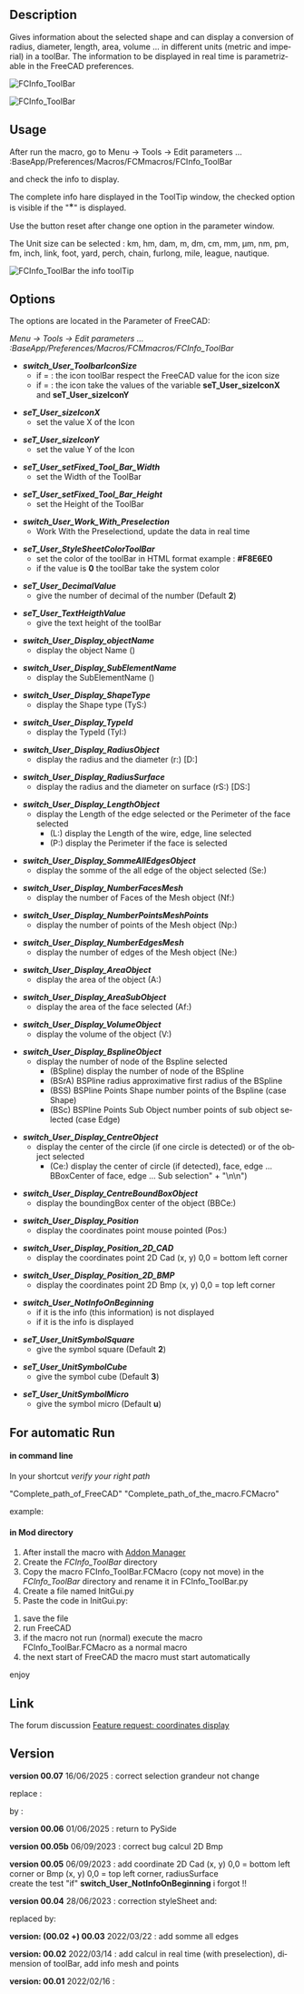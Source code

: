 <languages/>

<div lang="en" dir="ltr" class="mw-content-ltr">
{{Macro
|Name=Macro FCCInfo ToolBar
|Icon=FCInfoToolBar.png
|Description=Gives information about the selected shape and can display a conversion of radius, diameter, length, area, volume ... in different units (metric and imperial) in a toolBar. The information to be displayed in real time is parametrizable in the Parameter of FreeCAD.
|Author=Mario52
|Version=00.07
|Date=2025/06/16
|FCVersion=0.18 and more
|Download=[https://wiki.freecad.org/images/9/9d/FCInfoToolBar.png ToolBar Icon]
|SeeAlso=[[Arch_Survey|Arch Survey]], [[Macro_FCInfo|Macro FCInfo]], [[Macro_FCInfoGlass|Macro FCInfoGlass]]
}}
</div>

<div lang="en" dir="ltr" class="mw-content-ltr">
==Description==
</div>

<div lang="en" dir="ltr" class="mw-content-ltr">
Gives information about the selected shape and can display a conversion of radius, diameter, length, area, volume ... in different units (metric and imperial) in a toolBar. The information to be displayed in real time is parametrizable in the FreeCAD preferences.
</div>

{{Codeextralink|https://gist.githubusercontent.com/mario52a/e382adbe41747788ad15a18eb206a872/raw/2fbf7ea13a1c2f8af616d7368e43f188334e4559/FCInfo_ToolBar.FCMacro}}

<div lang="en" dir="ltr" class="mw-content-ltr">
[[Image:Macro_FCInfo_ToolBar_00.png|FCInfo_ToolBar]]
{{Caption|FCInfo_ToolBar}}
</div>

<div lang="en" dir="ltr" class="mw-content-ltr">
[[File:FCInfo_ToolBar_Animate01.gif|FCInfo_ToolBar]]
{{Caption|FCInfo ToolBar in action}}
</div>

<div lang="en" dir="ltr" class="mw-content-ltr">
==Usage==
</div>

<div lang="en" dir="ltr" class="mw-content-ltr">
After run the macro, go to Menu → Tools → Edit parameters ... :BaseApp/Preferences/Macros/FCMmacros/FCInfo_ToolBar
</div>

<div lang="en" dir="ltr" class="mw-content-ltr">
and check the info to display.
</div>

<div lang="en" dir="ltr" class="mw-content-ltr">
The complete info hare displayed in the ToolTip window, the checked option is visible if the "<big>*</big>" is displayed.
</div>

<div lang="en" dir="ltr" class="mw-content-ltr">
Use the button reset after change one option in the parameter window.
</div>

<div lang="en" dir="ltr" class="mw-content-ltr">
The Unit size can be selected :
km, hm, dam, m, dm, cm, mm, µm, nm, pm, fm, inch, link, foot, yard, perch, chain, furlong, mile, league, nautique.
</div>

<div lang="en" dir="ltr" class="mw-content-ltr">
[[Image:Macro_FCInfo_ToolBar_01.png|FCInfo_ToolBar the info toolTip]]
{{Caption|FCInfo_ToolBar the info toolTip}}
</div>

<div lang="en" dir="ltr" class="mw-content-ltr">
==Options==
</div>

<div lang="en" dir="ltr" class="mw-content-ltr">
The options are located in the Parameter of FreeCAD:
</div>

<div lang="en" dir="ltr" class="mw-content-ltr">
''Menu → Tools → Edit parameters ... :BaseApp/Preferences/Macros/FCMmacros/FCInfo_ToolBar''
</div> 

<div lang="en" dir="ltr" class="mw-content-ltr">
*'''''switch_User_ToolbarIconSize'''''
** if = {{FALSE}}: the icon toolBar respect the FreeCAD value for the icon size
** if = {{TRUE}}: the icon take the values of the variable '''seT_User_sizeIconX''' and '''seT_User_sizeIconY'''
</div>

<div lang="en" dir="ltr" class="mw-content-ltr">
*'''''seT_User_sizeIconX'''''
**set the value X of the Icon
</div>

<div lang="en" dir="ltr" class="mw-content-ltr">
*'''''seT_User_sizeIconY'''''
**set the value Y of the Icon
</div>

<div lang="en" dir="ltr" class="mw-content-ltr">
*'''''seT_User_setFixed_Tool_Bar_Width'''''
**set the Width of the ToolBar
</div>

<div lang="en" dir="ltr" class="mw-content-ltr">
*'''''seT_User_setFixed_Tool_Bar_Height'''''
**set the Height of the ToolBar
</div>

<div lang="en" dir="ltr" class="mw-content-ltr">
*'''''switch_User_Work_With_Preselection'''''
**Work With the Preselectiond, update the data in real time
</div>

<div lang="en" dir="ltr" class="mw-content-ltr">
*'''''seT_User_StyleSheetColorToolBar'''''
**set the color of the toolBar in HTML format example : '''#F8E6E0'''
**if the value is '''0''' the toolBar take the system color
</div> 

<div lang="en" dir="ltr" class="mw-content-ltr">
*'''''seT_User_DecimalValue'''''
**give the number of decimal of the number (Default '''2''')
</div>

<div lang="en" dir="ltr" class="mw-content-ltr">
*'''''seT_User_TextHeigthValue'''''
**give the text height of the toolBar
</div>

<div lang="en" dir="ltr" class="mw-content-ltr">
*'''''switch_User_Display_objectName'''''
** display the object Name ()
</div>

<div lang="en" dir="ltr" class="mw-content-ltr">
*'''''switch_User_Display_SubElementName'''''
**display the SubElementName ()
</div>

<div lang="en" dir="ltr" class="mw-content-ltr">
*'''''switch_User_Display_ShapeType'''''
**display the Shape type (TyS:)
</div>

<div lang="en" dir="ltr" class="mw-content-ltr">
*'''''switch_User_Display_TypeId'''''
**display the TypeId (TyI:)
</div>

<div lang="en" dir="ltr" class="mw-content-ltr">
*'''''switch_User_Display_RadiusObject'''''
**display the radius and the diameter (r:) [D:]
</div>

<div lang="en" dir="ltr" class="mw-content-ltr">
*'''''switch_User_Display_RadiusSurface'''''
**display the radius and the diameter on surface (rS:) [DS:]
</div>

<div lang="en" dir="ltr" class="mw-content-ltr">
*'''''switch_User_Display_LengthObject'''''
**display the Length of the edge selected or the Perimeter of the face selected 
***(L:) display the Length of the wire, edge, line selected
***(P:) display the Perimeter if the face is selected
</div>

<div lang="en" dir="ltr" class="mw-content-ltr">
*'''''switch_User_Display_SommeAllEdgesObject'''''
**display the somme of the all edge of the object selected (Se:)
</div>

<div lang="en" dir="ltr" class="mw-content-ltr">
*'''''switch_User_Display_NumberFacesMesh'''''
**display the number of Faces of the Mesh object (Nf:)
</div>

<div lang="en" dir="ltr" class="mw-content-ltr">
*'''''switch_User_Display_NumberPointsMeshPoints'''''
**display the number of points of the Mesh object (Np:)
</div>

<div lang="en" dir="ltr" class="mw-content-ltr">
*'''''switch_User_Display_NumberEdgesMesh'''''
**display the number of edges of the Mesh object (Ne:)
</div>

<div lang="en" dir="ltr" class="mw-content-ltr">
*'''''switch_User_Display_AreaObject'''''
**display the area of the object (A:)
</div>

<div lang="en" dir="ltr" class="mw-content-ltr">
*'''''switch_User_Display_AreaSubObject'''''
**display the area of the face selected (Af:)
</div>

<div lang="en" dir="ltr" class="mw-content-ltr">
*'''''switch_User_Display_VolumeObject'''''
**display the volume of the object (V:)
</div>

<div lang="en" dir="ltr" class="mw-content-ltr">
*'''''switch_User_Display_BsplineObject'''''
**display the number of node of the Bspline selected
***(BSpline) display the number of node of the BSpline
***(BSrA) BSPline radius approximative first radius of the BSpline
***(BSS) BSPline Points Shape number points of the Bspline (case Shape)
***(BSc) BSPline Points Sub Object number points of sub object selected (case Edge)
</div>

<div lang="en" dir="ltr" class="mw-content-ltr">
*'''''switch_User_Display_CentreObject'''''
**display the center of the circle (if one circle is detected) or of the object selected
***(Ce:) display the center of circle (if detected), face, edge ... BBoxCenter of face, edge ... Sub selection" + "\n\n")
</div>

<div lang="en" dir="ltr" class="mw-content-ltr">
*'''''switch_User_Display_CentreBoundBoxObject'''''
**display the boundingBox center of the object (BBCe:)
</div>

<div lang="en" dir="ltr" class="mw-content-ltr">
*'''''switch_User_Display_Position'''''
**display the coordinates point mouse pointed (Pos:)
</div>

<div lang="en" dir="ltr" class="mw-content-ltr">
*'''''switch_User_Display_Position_2D_CAD'''''
**display the coordinates point 2D Cad (x, y) 0,0 = bottom left corner
</div>

<div lang="en" dir="ltr" class="mw-content-ltr">
*'''''switch_User_Display_Position_2D_BMP'''''
**display the coordinates point 2D Bmp (x, y) 0,0 = top left corner
</div>

<div lang="en" dir="ltr" class="mw-content-ltr">
*'''''switch_User_NotInfoOnBeginning'''''
**if it is {{FALSE}} the info (this information) is not displayed
**if it is {{TRUE}} the info is displayed
</div>

<div lang="en" dir="ltr" class="mw-content-ltr">
*'''''seT_User_UnitSymbolSquare'''''
**give the symbol square (Default '''2''')
</div>

<div lang="en" dir="ltr" class="mw-content-ltr">
*'''''seT_User_UnitSymbolCube'''''
**give the symbol cube (Default '''3''')
</div>

<div lang="en" dir="ltr" class="mw-content-ltr">
*'''''seT_User_UnitSymbolMicro'''''
**give the symbol micro (Default '''u''')
</div>

<div lang="en" dir="ltr" class="mw-content-ltr">
==For automatic Run==
</div>

<div lang="en" dir="ltr" class="mw-content-ltr">
====in command line====
</div>

<div lang="en" dir="ltr" class="mw-content-ltr">
In your shortcut ''verify your right path''
</div>

<div lang="en" dir="ltr" class="mw-content-ltr">
"Complete_path_of_FreeCAD" "Complete_path_of_the_macro.FCMacro"
</div>

<div lang="en" dir="ltr" class="mw-content-ltr">
example:
</div>

{{Code|code=
"C:/FreeCAD_0.20.26858_Win-LPv12.5.4_vc17.x-x86-64/bin/FreeCAD.exe" "C:/Users/User/AppData/Roaming/FreeCAD/Macro/FCInfo_ToolBar.FCMacro"
}}

<div lang="en" dir="ltr" class="mw-content-ltr">
==== in Mod directory ====
</div>

<div lang="en" dir="ltr" class="mw-content-ltr">
#After install the macro with [[Std_AddonMgr|Addon Manager]]
#Create the ''FCInfo_ToolBar'' directory
#Copy the macro FCInfo_ToolBar.FCMacro (copy not move) in the ''FCInfo_ToolBar'' directory and rename it in FCInfo_ToolBar.py
#Create a file named InitGui.py
#Paste the code in InitGui.py:
</div>

{{Code|code=
#### FC Version: 0.1 #16/02/2022
#### Mario52
#### FCInfo_ToolBar : mini FCInfo ####
#
import importlib
from importlib import reload
import FreeCAD, FreeCADGui
App = FreeCAD
Gui = FreeCADGui

<!--T:46-->
switch_User_NotRunAuto = FreeCAD.ParamGet("User parameter:BaseApp/Preferences/Macros/FCMmacros/FCInfo_ToolBar").GetBool("switch_User_NotRunAuto")
## switch_User_NotRunAuto 0 (False) = run the macro in begin
## switch_User_NotRunAuto 1 (True)  = not run automatic the macro

<!--T:47-->
if switch_User_NotRunAuto == False:
    import FCInfo_ToolBar
    #reload(FCInfo_ToolBar)
    FreeCAD.ParamGet("User parameter:BaseApp/Preferences/Macros/FCMmacros/FCInfo_ToolBar").SetBool("switch_User_NotRunAuto", False)
    #FreeCAD.Console.PrintMessage("InitGui Ok FCInfo_ToolBar" + "\n")
}}

<div lang="en" dir="ltr" class="mw-content-ltr">
#save the file
#run FreeCAD
#if the macro not run (normal) execute the macro FCInfo_ToolBar.FCMacro as a normal macro
#the next start of FreeCAD the macro must start automatically
enjoy
</div>

<div lang="en" dir="ltr" class="mw-content-ltr">
==Link==
</div>

<div lang="en" dir="ltr" class="mw-content-ltr">
The forum discussion [https://forum.freecad.org/viewtopic.php?f=8&t=66294 Feature request: coordinates display]
</div>

<div lang="en" dir="ltr" class="mw-content-ltr">
==Version==
</div>

<div lang="en" dir="ltr" class="mw-content-ltr">
'''version 00.07''' 16/06/2025 : correct selection grandeur not change
</div> 

<div lang="en" dir="ltr" class="mw-content-ltr">
replace :
</div>

{{Code|code=
    QtCore.QObject.connect(comboBox_ToolBar, QtCore.SIGNAL("currentIndexChanged(QString)"), SIGNAL_comboBox_Changed)
}}

<div lang="en" dir="ltr" class="mw-content-ltr">
by :
</div>

{{Code|code=
    comboBox_ToolBar.currentTextChanged.connect(SIGNAL_comboBox_Changed)
}}

<div lang="en" dir="ltr" class="mw-content-ltr">
'''version 00.06''' 01/06/2025 : return to PySide
</div>

<div lang="en" dir="ltr" class="mw-content-ltr">
'''version 00.05b''' 06/09/2023 : correct bug calcul 2D Bmp
</div>

<div lang="en" dir="ltr" class="mw-content-ltr">
'''version 00.05''' 06/09/2023 : add coordinate 2D Cad (x, y) 0,0 = bottom left corner or Bmp  (x, y) 0,0 = top left corner, radiusSurface<br>create the test "if" '''switch_User_NotInfoOnBeginning''' i forgot !!
</div>

<div lang="en" dir="ltr" class="mw-content-ltr">
'''version 00.04''' 28/06/2023 : correction styleSheet and:
</div>

{{Code|code=
                        sommeEdgesSTR = str(sommeEdges)
}}
<div lang="en" dir="ltr" class="mw-content-ltr">
replaced by:
</div>
{{Code|code=
                        sommeEdgesSTR = str(round(sommeEdges * uniteM, seT_User_DecimalValue)) + " " + uniteMs
}}

<div lang="en" dir="ltr" class="mw-content-ltr">
'''version: (00.02 +) 00.03''' 2022/03/22 : add somme all edges
</div>

<div lang="en" dir="ltr" class="mw-content-ltr">
'''version: 00.02''' 2022/03/14 : add calcul in real time (with preselection), dimension of toolBar, add info mesh and points
</div>

<div lang="en" dir="ltr" class="mw-content-ltr">
'''version: 00.01''' 2022/02/16 :
</div>